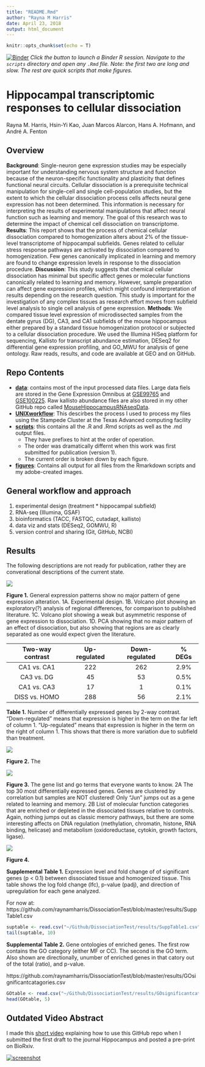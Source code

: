 ```yaml
---
title: "README.Rmd"
author: "Rayna M Harris"
date: April 23, 2018
output: html_document
---
```


```r
knitr::opts_chunk$set(echo = T)
```

[![Binder](http://mybinder.org/badge.svg)](http://beta.mybinder.org/v2/gh/raynamharris/DissociationTest/master?urlpath=rstudio) _Click the button to launch a Binder R session. Navigate to the `scripts` directory and open any `.Rmd` file. Note: the first two are long and slow. The rest are quick scripts that make figures._

# Hippocampal transcriptomic responses to cellular dissociation

Rayna M. Harris, Hsin-Yi Kao, Juan Marcos Alarcon, Hans A. Hofmann, and André A. Fenton

## Overview
**Background**: Single-neuron gene expression studies may be especially important for understanding nervous system structure and function because of the neuron-specific functionality and plasticity that defines functional neural circuits. Cellular dissociation is a prerequisite technical manipulation for single-cell and single cell-population studies, but the extent to which the cellular dissociation process cells affects neural gene expression has not been determined. This information is necessary for interpreting the results of experimental manipulations that affect neural function such as learning and memory. The goal of this research was to determine the impact of chemical cell dissociation on transcriptome. **Results**: This report shows that the process of chemical cellular dissociation compared to homogenization alters about 2% of the tissue-level transcriptome of hippocampal subfields. Genes related to cellular stress response pathways are activated by dissociation compared to homogenization. Few genes canonically implicated in learning and memory are found to change expression levels in response to the dissociation procedure.  **Discussion**: This study suggests that chemical cellular dissociation has minimal but specific affect genes or molecular functions canonically related to learning and memory. However, sample preparation can affect gene expression profiles, which might confound interpretation of results depending on the research question. This study is important for the investigation of any complex tissues as research effort moves from subfield level analysis to single cell analysis of gene expression.  **Methods**: We compared tissue level expression of microdissected samples from the dentate gyrus (DG), CA3, and CA1 subfields of the mouse hippocampus either prepared by a standard tissue homogenization protocol or subjected to a cellular dissociation procedure. We used the Illumina HiSeq platform for sequencing, Kallisto for transcript abundance estimation, DESeq2 for differential gene expression profiling, and GO\_MWU for analysis of gene ontology. Raw reads, results, and code are available at GEO and on GitHub.

## Repo Contents
- [**data**](./data/): contains most of the input processed data files. Large data fiels are stored in the Gene Expression Omnibus at [GSE99765](https://www.ncbi.nlm.nih.gov/geo/query/acc.cgi?acc=GSE99765) and [GSE100225](https://www.ncbi.nlm.nih.gov/geo/query/acc.cgi?acc=GSE100225). Raw kallisto abundance files are also stored in my other GitHub repo called [MouseHippocampusRNAseqData](https://github.com/raynamharris/MouseHippocampusRNAseqData).
- [**UNIXworkflow**](./UNIXworkflow/): This descirbes the process I used to process my files using the Stampede Cluster at the Texas Advanced computing facility
- [**scripts**](./scripts/): this contains all the .R and .Rmd scripts as well as the .md output files. 
    - They have prefixes to hint at the order of operation.
    - The order was dramatically differnt when this work was first submitted for publication (version 1).
    - The current order is broken down by each figure.
- [**figures**](./figures/): Contains all output for all files from the Rmarkdown scripts and my adobe-created images. 

## General workflow and approach

1. experimental design (treatment * hippocampal subfield)
2. RNA-seq (Illumina, GSAF)
3. bioinformatics (TACC, FASTQC, cutadapt, kallisto)
4. data viz and stats (DESeq2, GOMWU, R)
5. version control and sharing (Git, GitHub, NCBI)

## Results 

The following descriptions are not ready for publication, rather they are converational descriptions of the current state. 

![](./figures/figure1.png)

**Figure 1.** General expression patterns show no major pattern of gene expression alteration. 1A. Experimental design. 1B. Volcano plot showing an exploratory(?) analysis of regional differences, for comparison to published literature. 1C. Volcano plot showing a weak but asymmetric response of gene expression to dissociation. 1D. PCA showing that no major pattern of an effect of dissociation, but also showing that regions are as clearly separated as one would expect given the literature. 

| Two-way contrast | Up-regulated |Down-regulated |  % DEGs |
|:-------------:|:-------------:|:-------------:|:-------------:|
| CA1 vs. CA1 | 222 | 262 | 2.9% |
| CA3 vs. DG | 45 | 53 | 0.5% |
| CA1 vs. CA3 | 17 | 1 | 0.1% | 
| DISS vs. HOMO | 288 | 56 | 2.1% |

**Table 1.** Number of differentially expressed genes by 2-way contrast. "Down-regulated" means that expression is higher in the term on the far left of column 1. "Up-regulated" means that expression is higher in the term on the right of column 1. This shows that there is more variation due to subfield than treatment. 

![](./figures/figure2.png)


**Figure 2.** The

![](./figures/figure3.png)

**Figure 3.** The gene list and go terms that everyone wants to know. 2A The top 30 most differentially expressed genes. Genes are clustered by correlation but samples are NOT clustered! Only "Jun" jumps out as a gene related to learning and memory. 2B List of molecular function categories that are enriched or depleted in the dissociated tissues relative to controls. Again, nothing jumps out as classic memory pathways, but there are some interesting affects on DNA regulation (methylation, chromatin, histone, RNA binding, helicase) and metabolism (oxidoreductase, cytokin, growth factors, ligase). 


![](./figures/figure4.png)

**Figure 4.** 


**Supplemental Table 1.** Expression level and fold change of of significant genes (p < 0.1) between dissociated tissue and homogenized tissue. This table shows the log fold change (lfc), p-value (padj), and direction of upregulation for each gene analyzed.

For now at: https://github.com/raynamharris/DissociationTest/blob/master/results/SuppTable1.csv

```r
suptable <- read.csv("~/Github/DissociationTest/results/SuppTable1.csv", header = T)
tail(suptable, 10)
```


**Supplemental Table 2.** Gene ontologies of enriched genes. The first row contains the GO category (either MF or CC). The second is the GO term. Also shown are directionally, unumber of enriched genes in that catory out of the total (ratio), and p-value. 

https://github.com/raynamharris/DissociationTest/blob/master/results/GOsignificantcatagories.csv


```r
GOtable <- read.csv("~/Github/DissociationTest/results/GOsignificantcatagories.csv", header = T)
head(GOtable, 5)
```

## Outdated Video Abstract

I made this [short video](https://www.youtube.com/watch?v=taeAqimxXWo) explaining how to use this GitHub repo when I submitted the first draft to the journal Hippocampus and posted a pre-print on BioRxiv. 

[![screenshot](./figures/screenshot.png)](https://www.youtube.com/watch?v=taeAqimxXWo)